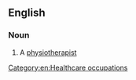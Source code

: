 ==English==

===Noun===
{{en-noun|sg=[[physical]] [[therapist]]}}

# A [[physiotherapist]]

[[Category:en:Healthcare occupations]]